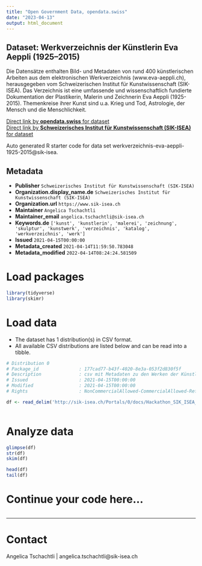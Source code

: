 ```yaml
---
title: "Open Government Data, opendata.swiss"
date: "2023-04-13"
output: html_document
---
```


## Dataset: Werkverzeichnis der Künstlerin Eva Aeppli (1925–2015)

Die Datensätze enthalten Bild- und Metadaten von rund 400 künstlerischen Arbeiten aus dem elektronischen Werkverzeichnis (www.eva-aeppli.ch), herausgegeben vom Schweizerischen Institut für Kunstwissenschaft (SIK-ISEA). Das Verzeichnis ist eine umfassende und wissenschaftlich fundierte Dokumentation der Plastikerin, Malerin und Zeichnerin Eva Aeppli (1925-2015). Themenkreise ihrer Kunst sind u.a. Krieg und Tod, Astrologie, der Mensch und die Menschlichkeit. 

[Direct link by **opendata.swiss** for dataset](https://opendata.swiss/de/dataset/werkverzeichnis-der-kunstlerin-eva-aeppli-1925-2015)<br>
[Direct link by **Schweizerisches Institut für Kunstwissenschaft (SIK-ISEA)** for dataset](https://eva-aeppli.ch)

Auto generated R starter code for data set werkverzeichnis-eva-aeppli-1925-2015@sik-isea.

## Metadata

- **Publisher** `Schweizerisches Institut für Kunstwissenschaft (SIK-ISEA)`
- **Organization.display_name.de** `Schweizerisches Institut für Kunstwissenschaft (SIK-ISEA)`
- **Organization.url** `https://www.sik-isea.ch`
- **Maintainer** `Angelica Tschachtli`
- **Maintainer_email** `angelica.tschachtli@sik-isea.ch`
- **Keywords.de** `['kunst', 'kunstlerin', 'malerei', 'zeichnung', 'skulptur', 'kunstwerk', 'verzeichnis', 'katalog', 'werkverzeichnis', 'werk']`
- **Issued** `2021-04-15T00:00:00`
- **Metadata_created** `2021-04-14T11:59:50.783048`
- **Metadata_modified** `2022-04-14T08:24:24.581509`


# Load packages

```r

library(tidyverse)
library(skimr)

```

# Load data

-   The dataset has 1 distribution(s) in CSV format.
-   All available CSV distributions are listed below and can be read into a tibble.

```r

# Distribution 0
# Package_id               : 177cad77-b43f-4020-8e3a-053f2d830f5f
# Description              : csv mit Metadaten zu den Werken der Künstlerin Eva Aeppli (1925–2015)
# Issued                   : 2021-04-15T00:00:00
# Modified                 : 2021-04-15T00:00:00
# Rights                   : NonCommercialAllowed-CommercialAllowed-ReferenceRequired

df <- read_delim('http://sik-isea.ch/Portals/0/docs/Hackathon_SIK_ISEA_Eva_Aeppli_20210415.csv')



```

# Analyze data

```r

glimpse(df)
str(df)
skim(df)

head(df)
tail(df)

```

# Continue your code here...

```r

```

------------------------------------------------------------------------

# Contact

Angelica Tschachtli | angelica.tschachtli@sik-isea.ch
